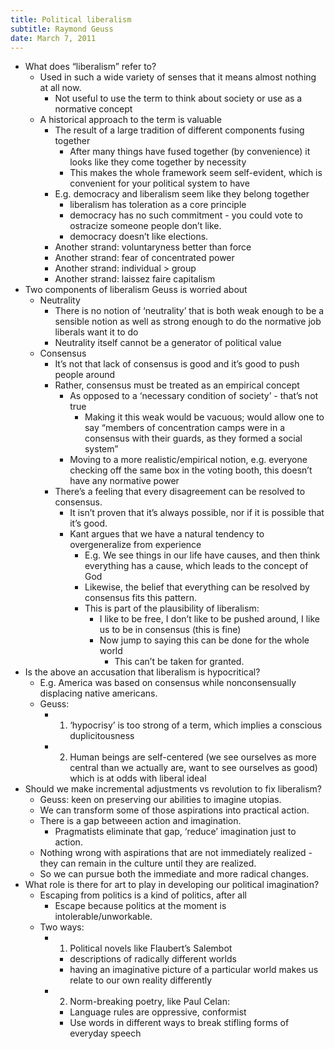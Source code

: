 ```yaml
---
title: Political liberalism
subtitle: Raymond Geuss
date: March 7, 2011
---
```


- What does "liberalism" refer to?
  - Used in such a wide variety of senses that it means almost nothing at all now.
    - Not useful to use the term to think about society or use as a normative concept
  - A historical approach to the term is valuable
    - The result of a large tradition of different components fusing together
      - After many things have fused together (by convenience) it looks like they come together by necessity
      - This makes the whole framework seem self-evident, which is convenient  for your political system to have
    - E.g. democracy and liberalism seem like they belong together
      - liberalism has toleration as a core principle
      - democracy has no such commitment - you could vote to ostracize someone people don't like.
      - democracy doesn't like elections.
    - Another strand: voluntaryness better than force
    - Another strand: fear of concentrated power
    - Another strand: individual > group
    - Another strand: laissez faire capitalism
- Two components of liberalism Geuss is worried about
  - Neutrality
    - There is no notion of 'neutrality' that is both weak enough to be a sensible notion as well as strong enough to do the normative job liberals want it to do
    - Neutrality itself cannot be a generator of political value
  - Consensus
    - It's not that lack of consensus is good and it's good to push people around
    - Rather, consensus must be treated as an empirical concept
      - As opposed to a 'necessary condition of society' - that's not true
        - Making it this weak would be vacuous; would allow one to say "members of concentration camps were in a consensus with their guards, as they formed a social system"
      - Moving to a more realistic/empirical notion, e.g. everyone checking off the same box in the voting booth, this doesn't have any normative power
    - There's a feeling that every disagreement can be resolved to consensus.
      - It isn't proven that it's always possible, nor if it is possible that it's good.
      - Kant argues that we have a natural tendency to overgeneralize from experience
        - E.g. We see things in our life have causes, and then think everything has a cause, which leads to the concept of God
        - Likewise, the belief that everything can be resolved by consensus fits this pattern.
        - This is part of the plausibility of liberalism:
          - I like to be free, I don't like to be pushed around, I like us to be in consensus (this is fine)
          - Now jump to saying this can be done for the whole world
            - This can't be taken for granted.
- Is the above an accusation that liberalism is hypocritical?
  - E.g. America was based on consensus while nonconsensually displacing native americans.
  - Geuss:
    - 1. 'hypocrisy' is too strong of a term, which implies a conscious duplicitousness
    - 2. Human beings are self-centered (we see ourselves as more central than we actually are, want to see ourselves as good) which is at odds with liberal ideal
- Should we make incremental adjustments vs revolution to fix liberalism?
  - Geuss: keen on preserving our abilities to imagine utopias.
  - We can transform some of those aspirations into practical action.
  - There is a gap betweeen action and imagination.
    - Pragmatists eliminate that gap, 'reduce' imagination just to action.
  - Nothing wrong with aspirations that are not immediately realized - they can remain in the culture until they are realized.
  - So we can pursue both the immediate and more radical changes.
- What role is there for art to play in developing our political imagination?
  - Escaping from politics is a kind of politics, after all
    - Escape because politics at the moment is intolerable/unworkable.
  - Two ways:
    - 1. Political novels like Flaubert's Salembot
      - descriptions of radically different worlds
      - having an imaginative picture of a particular world makes us relate to our own reality differently
    - 2. Norm-breaking poetry, like Paul Celan:
      - Language rules are oppressive, conformist
      - Use words in different ways to break stifling forms of everyday speech
